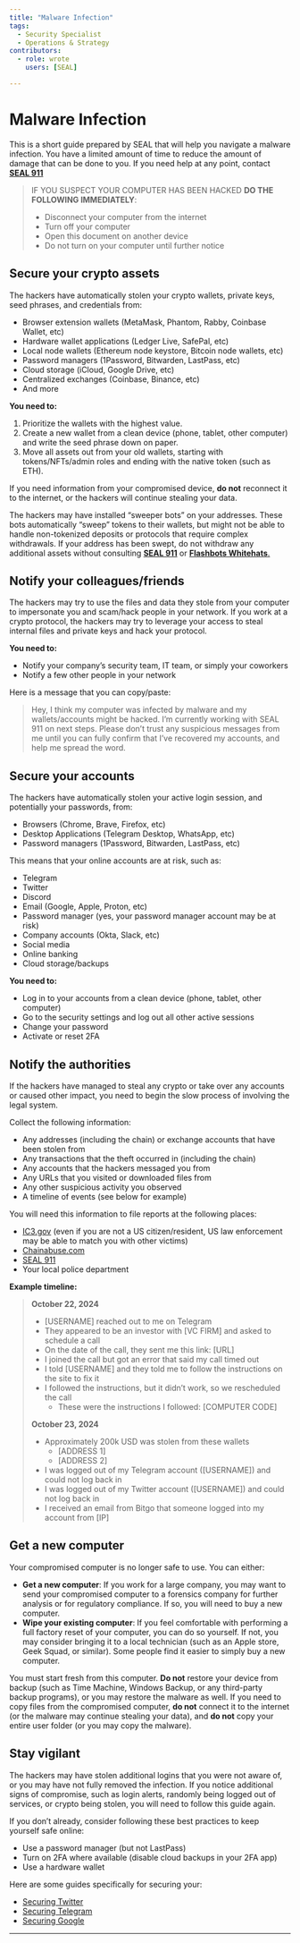 ```yaml
---
title: "Malware Infection"
tags:
  - Security Specialist
  - Operations & Strategy
contributors:
  - role: wrote
    users: [SEAL]

---
```


<TagProvider>
<TagFilter />

# Malware Infection

<TagList tags={frontmatter.tags} />
<AttributionList contributors={frontmatter.contributors} />

This is a short guide prepared by SEAL that will help you navigate a malware infection. You have a limited amount of time to reduce the amount of damage that can be done to you. If you need help at any point, contact [**SEAL 911**](https://t.me/seal_911_bot)

> IF YOU SUSPECT YOUR COMPUTER HAS BEEN HACKED **DO THE FOLLOWING IMMEDIATELY**:
>- Disconnect your computer from the internet
>- Turn off your computer
>- Open this document on another device
>- Do not turn on your computer until further notice

## Secure your crypto assets

The hackers have automatically stolen your crypto wallets, private keys, seed phrases, and credentials from:

- Browser extension wallets (MetaMask, Phantom, Rabby, Coinbase Wallet, etc)
- Hardware wallet applications (Ledger Live, SafePal, etc)
- Local node wallets (Ethereum node keystore, Bitcoin node wallets, etc)
- Password managers (1Password, Bitwarden, LastPass, etc)
- Cloud storage (iCloud, Google Drive, etc)
- Centralized exchanges (Coinbase, Binance, etc)
- And more

**You need to:**

1. Prioritize the wallets with the highest value.
2. Create a new wallet from a clean device (phone, tablet, other computer) and write the seed phrase down on paper.
3. Move all assets out from your old wallets, starting with tokens/NFTs/admin roles and ending with the native token (such as ETH).

If you need information from your compromised device, **do not** reconnect it to the internet, or the hackers will continue stealing your data.

The hackers may have installed “sweeper bots” on your addresses. These bots automatically “sweep” tokens to their wallets, but might not be able to handle non-tokenized deposits or protocols that require complex withdrawals. If your address has been swept, do not withdraw any additional assets without consulting [**SEAL 911**](https://t.me/seal_911_bot) or [**Flashbots Whitehats**.](https://whitehat.flashbots.net/)

## Notify your colleagues/friends

The hackers may try to use the files and data they stole from your computer to impersonate you and scam/hack people in your network. If you work at a crypto protocol, the hackers may try to leverage your access to steal internal files and private keys and hack your protocol.

**You need to:**

- Notify your company’s security team, IT team, or simply your coworkers
- Notify a few other people in your network

Here is a message that you can copy/paste:

> Hey, I think my computer was infected by malware and my wallets/accounts might be hacked. I’m currently working with SEAL 911 on next steps. Please don’t trust any suspicious messages from me until you can fully confirm that I’ve recovered my accounts, and help me spread the word.

## Secure your accounts

The hackers have automatically stolen your active login session, and potentially your passwords, from:

- Browsers (Chrome, Brave, Firefox, etc)
- Desktop Applications (Telegram Desktop, WhatsApp, etc)
- Password managers (1Password, Bitwarden, LastPass, etc)

This means that your online accounts are at risk, such as:

- Telegram
- Twitter
- Discord
- Email (Google, Apple, Proton, etc)
- Password manager (yes, your password manager account may be at risk)
- Company accounts (Okta, Slack, etc)
- Social media
- Online banking
- Cloud storage/backups

**You need to:**

- Log in to your accounts from a clean device (phone, tablet, other computer)
- Go to the security settings and log out all other active sessions
- Change your password
- Activate or reset 2FA

## Notify the authorities

If the hackers have managed to steal any crypto or take over any accounts or caused other impact, you need to begin the slow process of involving the legal system.

Collect the following information:

- Any addresses (including the chain) or exchange accounts that have been stolen from
- Any transactions that the theft occurred in (including the chain)
- Any accounts that the hackers messaged you from
- Any URLs that you visited or downloaded files from
- Any other suspicious activity you observed
- A timeline of events (see below for example)

You will need this information to file reports at the following places:

- [IC3.gov](http://IC3.gov) (even if you are not a US citizen/resident, US law enforcement may be able to match you with other victims)
- [Chainabuse.com](http://Chainabuse.com)
- [SEAL 911](https://t.me/seal_911_bot)
- Your local police department

**Example timeline:**

>**October 22, 2024**
>- [USERNAME] reached out to me on Telegram
>- They appeared to be an investor with [VC FIRM] and asked to schedule a call
>- On the date of the call, they sent me this link: [URL]
>- I joined the call but got an error that said my call timed out
>- I told [USERNAME] and they told me to follow the instructions on the site to fix it
>- I followed the instructions, but it didn’t work, so we rescheduled the call
>   - These were the instructions I followed: [COMPUTER CODE]
> 
>**October 23, 2024**
>- Approximately 200k USD was stolen from these wallets
>   - [ADDRESS 1]
>   - [ADDRESS 2]
>- I was logged out of my Telegram account ([USERNAME]) and could not log back in
>- I was logged out of my Twitter account ([USERNAME]) and could not log back in
>- I received an email from Bitgo that someone logged into my account from [IP]


## Get a new computer

Your compromised computer is no longer safe to use. You can either:

- **Get a new computer**: If you work for a large company, you may want to send your compromised computer to a forensics company for further analysis or for regulatory compliance. If so, you will need to buy a new computer.
- **Wipe your existing computer**: If you feel comfortable with performing a full factory reset of your computer, you can do so yourself. If not, you may consider bringing it to a local technician (such as an Apple store, Geek Squad, or similar). Some people find it easier to simply buy a new computer.

You must start fresh from this computer. **Do not** restore your device from backup (such as Time Machine, Windows Backup, or any third-party backup programs), or you may restore the malware as well. If you need to copy files from the compromised computer, **do not** connect it to the internet (or the malware may continue stealing your data), and **do not** copy your entire user folder (or you may copy the malware).

## Stay vigilant

The hackers may have stolen additional logins that you were not aware of, or you may have not fully removed the infection. If you notice additional signs of compromise, such as login alerts, randomly being logged out of services, or crypto being stolen, you will need to follow this guide again.


If you don’t already, consider following these best practices to keep yourself safe online:

- Use a password manager (but not LastPass)
- Turn on 2FA where available (disable cloud backups in your 2FA app)
- Use a hardware wallet


Here are some guides specifically for securing your:

- [Securing Twitter](/community-management/twitter)
- [Securing Telegram](/community-management/telegram)  
- [Securing Google](/community-management/google)

---

</TagProvider>
<ContributeFooter />